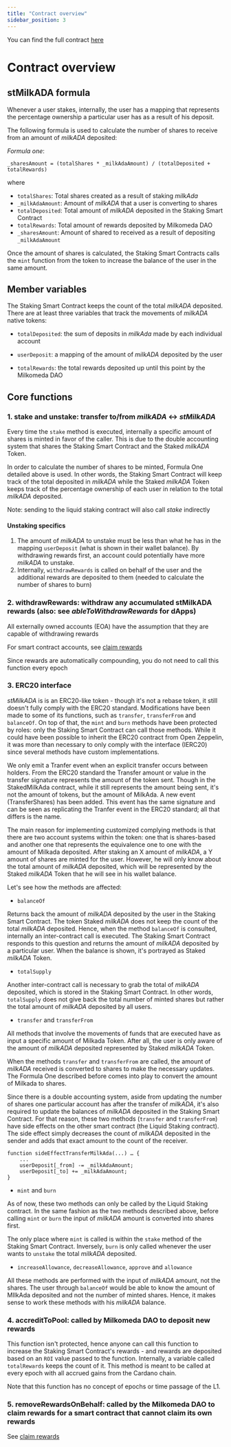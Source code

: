```yaml
---
title: "Contract overview"
sidebar_position: 3
---
```


You can find the full contract [here](https://github.com/dcSpark/liquid-staking)

# Contract overview

## stMilkADA formula

Whenever a user stakes, internally, the user has a mapping that represents the percentage ownership a particular user has as a result of his deposit.

The following formula is used to calculate the number of shares to receive from an amount of *milkADA* deposited:

*Formula one*:

```
_sharesAmount = (totalShares * _milkAdaAmount) / (totalDeposited + totalRewards)
```

where
- `totalShares`: Total shares created as a result of staking *milkAda*
- `_milkAdaAmount`: Amount of *milkADA* that a user is converting to shares
- `totalDeposited`: Total amount of *milkADA* deposited in the Staking Smart Contract
- `totalRewards`: Total amount of rewards deposited by Milkomeda DAO
- `_sharesAmount`: Amount of shared to received as a result of depositing `_milkAdaAmount`


Once the amount of shares is calculated, the Staking Smart Contracts calls the `mint` function from the token to increase the balance of the user in the same amount.

## Member variables

The Staking Smart Contract keeps the count of the total *milkADA* deposited. There are at least three variables that track the movements of *milkADA* native tokens:

- `totalDeposited`: the sum of deposits in *milkAda* made by each individual account

- `userDeposit`: a mapping of the amount of *milkADA* deposited by the user

- `totalRewards`: the total rewards deposited up until this point by the Milkomeda DAO 


## Core functions

### 1. **stake** and **unstake**: transfer to/from *milkADA* <-> *stMilkADA*

Every time the `stake` method is executed, internally a specific amount of shares is minted in favor of the caller. This is due to the double accounting system that shares the Staking Smart Contract and the Staked *milkADA* Token.

In order to calculate the number of shares to be minted, Formula One detailed above is used. In other words, the Staking Smart Contract will keep track of the total deposited in *milkADA* while the Staked *milkADA* Token keeps track of the percentage ownership of each user in relation to the total *milkADA* deposited.

Note: sending to the liquid staking contract will also call *stake* indirectly

#### Unstaking specifics

1. The amount of *milkADA* to unstake must be less than what he has in the mapping `userDeposit` (what is shown in their wallet balance). By withdrawing rewards first, an account could potentially have more *milkADA* to unstake.
1. Internally, `withdrawRewards` is called on behalf of the user and the additional rewards are deposited to them (needed to calculate the number of shares to burn)

### 2. **withdrawRewards**: withdraw any accumulated stMilkADA rewards (also: see *ableToWithdrawRewards* for dApps)

All externally owned accounts (EOA) have the assumption that they are capable of withdrawing rewards

For smart contract accounts, see [claim rewards](./claim-rewards)

Since rewards are automatically compounding, you do not need to call this function every epoch

### 3. ERC20 interface

*stMilkADA* is  is an ERC20-like token -  though it's not a rebase token, it still doesn't fully comply with the ERC20 standard. Modifications have been made to some of its functions, such as `transfer`, `transferFrom` and `balanceOf`. On top of that, the `mint` and `burn` methods have been protected by roles: only the Staking Smart Contract can call those methods. While it could have been possible to inherit the ERC20 contract from Open Zeppelin, it was more than necessary to only comply with the interface (IERC20) since several methods have custom implementations.

We only emit a Tranfer event when an explicit transfer occurs between holders. From the ERC20 standard the Transfer amount or value in the transfer signature represents the amount of the token sent. Though in the StakedMilkAda contract, while it still represents the amount being sent, it's not the amount of tokens, but the amount of MilkAda. A new event (TransferShares) has been added. This event has the same signature and can be seen as replicating the Tranfer event in the ERC20 standard; all that differs is the name.

The main reason for implementing customized complying methods is that there are two account systems within the token: one that is shares-based and another one that represents the equivalence one to one with the amount of Milkada deposited. After staking an X amount of *milkADA*, a Y amount of shares are minted for the user. However, he will only know about the total amount of *milkADA* deposited, which will be represented by the Staked *milkADA* Token that he will see in his wallet balance.

Let's see how the methods are affected:

- `balanceOf`

Returns back the amount of *milkADA* deposited by the user in the Staking Smart Contract. The token Staked *milkADA* does not keep the count of the total *milkADA* deposited. Hence, when the method `balanceOf` is consulted, internally an inter-contract call is executed. The Staking Smart Contract responds to this question and returns the amount of *milkADA* deposited by a particular user. When the balance is shown, it's portrayed as Staked *milkADA* Token.

- `totalSupply`

Another inter-contract call is necessary to grab the total of *milkADA* deposited, which is stored in the Staking Smart Contract. In other words, `totalSupply` does not give back the total number of minted shares but rather the total amount of *milkADA* deposited by all users.

- `transfer` and `transferFrom`

All methods that involve the movements of funds that are executed have as input a specific amount of Milkada Token. After all, the user is only aware of the amount of *milkADA* deposited represented by Staked *milkADA* Token.

When the methods `transfer` and `transferFrom` are called, the amount of *milkADA* received is converted to shares to make the necessary updates. The Formula One described before comes into play to convert the amount of Milkada to shares. 

Since there is a double accounting system, aside from updating the number of shares one particular account has after the transfer of *milkADA*, it's also required to update the balances of *milkADA* deposited in the Staking Smart Contract. For that reason, these two methods (`transfer` and `transferFrom`) have side effects on the other smart contract (the Liquid Staking contract). The side effect simply decreases the count of *milkADA* deposited in the sender and adds that exact amount to the count of the receiver.

```solidity
function sideEffectTransferMilkAda(...) … {
    ...
    userDeposit[_from] -= _milkAdaAmount;
    userDeposit[_to] += _milkAdaAmount;
}
```

- `mint` and `burn`

As of now, these two methods can only be called by the Liquid Staking contract. In the same fashion as the two methods described above, before calling `mint` or `burn` the input of *milkADA* amount is converted into shares first. 
	
The only place where `mint` is called is within the `stake` method of the Staking Smart Contract. Inversely, `burn` is only called whenever the user wants to `unstake` the total *milkADA* deposited.

- `increaseAllowance`, `decreaseAllowance`, `approve` and `allowance`

All these methods are performed with the input of *milkADA* amount, not the shares. The user through `balanceOf` would be able to know the amount of MIlkAda deposited and not the number of minted shares. Hence, it makes sense to work these methods with his *milkADA* balance.

### 4. **accreditToPool**: called by Milkomeda DAO to deposit new rewards

This function isn't protected, hence anyone can call this function to increase the Staking Smart Contract's rewards - and rewards are deposited based on an `ROI` value passed to the function. Internally, a variable called `totalRewards` keeps the count of it. This method is meant to be called at every epoch with all accrued gains from the Cardano chain.

Note that this function has no concept of epochs or time passage of the L1. 

### 5. **removeRewardsOnBehalf**: called by the Milkomeda DAO to claim rewards for a smart contract that cannot claim its own rewards

See [claim rewards](./claim-rewards)

